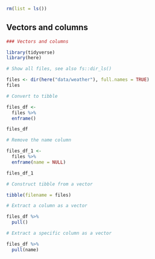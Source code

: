 ```r
rm(list = ls())
```


## Vectors and columns

```r
### Vectors and columns

```
```r
library(tidyverse)
library(here)
```


```r
# Show all files, see also fs::dir_ls()
```
```r
files <- dir(here("data/weather"), full.names = TRUE)
files
```


```r
# Convert to tibble
```
```r
files_df <-
  files %>%
  enframe()

files_df
```


```r
# Remove the name column
```
```r
files_df_1 <-
  files %>%
  enframe(name = NULL)

files_df_1
```


```r
# Construct tibble from a vector
```
```r
tibble(filename = files)
```


```r
# Extract a column as a vector
```
```r
files_df %>%
  pull()
```


```r
# Extract a specific column as a vector
```
```r
files_df %>%
  pull(name)
```

